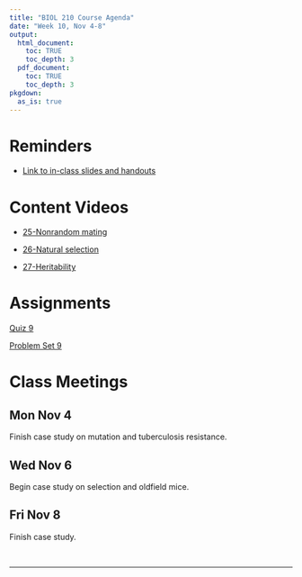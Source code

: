 ```yaml
---
title: "BIOL 210 Course Agenda"
date: "Week 10, Nov 4-8"
output: 
  html_document:
    toc: TRUE
    toc_depth: 3
  pdf_document:
    toc: TRUE
    toc_depth: 3
pkgdown:
  as_is: true
---
```


# Reminders

* [Link to in-class slides and handouts](https://drive.google.com/drive/folders/17Fm-yEXqtlvGJfFaw6WqywIScW_eZ8m_?usp=drive_link)

# Content Videos

* [25-Nonrandom mating](https://drive.google.com/drive/folders/1yAMeqDLfKyyy2EN0ISzwUJCYjFUuCWfS?usp=drive_link)

* [26-Natural selection](https://drive.google.com/drive/folders/1yF_c17_TmT6H7cTYzmSMpSgmhq9K-8Er?usp=drive_link)

* [27-Heritability](https://drive.google.com/drive/folders/1yIpYqPx2neqqaZHJ19YQyElG9H-s63kH?usp=drive_link)

# Assignments

[Quiz 9](https://docs.google.com/forms/d/e/1FAIpQLSfp1d9YnZaSSVDMj2SUnVVR_UHNP7zEDQ_wcDhLRYyXWtMTXw/viewform?usp=sf_link)

[Problem Set 9](ps9.html)

# Class Meetings

## Mon Nov 4

Finish case study on mutation and tuberculosis resistance.

## Wed Nov 6

Begin case study on selection and oldfield mice.

## Fri Nov 8

Finish case study.


<br>

------------------------------------------------------------------------
